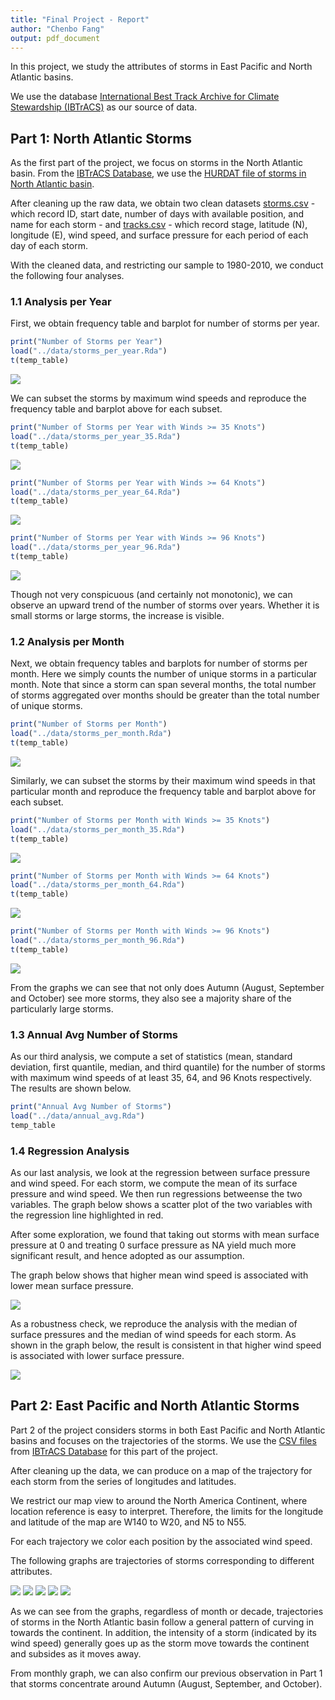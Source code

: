```yaml
---
title: "Final Project - Report"
author: "Chenbo Fang"
output: pdf_document
---
```


In this project, we study the attributes of storms in East Pacific and North Atlantic basins.

We use the database [International Best Track Archive for Climate Stewardship (IBTrACS)](https://www.ncdc.noaa.gov/ibtracs/index.php?name=wmo-data) as our source of data.

## Part 1: North Atlantic Storms

As the first part of the project, we focus on storms in the North Atlantic basin. From the [IBTrACS Database](https://www.ncdc.noaa.gov/ibtracs/index.php?name=wmo-data), we use the [HURDAT file of storms in North Atlantic basin](ftp://eclipse.ncdc.noaa.gov/pub/ibtracs/v03r06/wmo/hurdat_format/basin/Basin.NA.ibtracs_hurdat.v03r06.hdat).

After cleaning up the raw data, we obtain two clean datasets [storms.csv](../data/storms.csv) - which record ID, start date, number of days with available position, and name for each storm - and [tracks.csv](../data/tracks.csv) - which record stage, latitude (N), longitude (E), wind speed, and surface pressure for each period of each day of each storm.

With the cleaned data, and restricting our sample to 1980-2010, we conduct the following four analyses.

### 1.1 Analysis per Year

First, we obtain frequency table and barplot for number of storms per year.

```r
print("Number of Storms per Year")
load("../data/storms_per_year.Rda")
t(temp_table)
```
![](../images/storms_per_year.png)

We can subset the storms by maximum wind speeds and reproduce the frequency table and barplot above for each subset.

```r
print("Number of Storms per Year with Winds >= 35 Knots")
load("../data/storms_per_year_35.Rda")
t(temp_table)
```
![](../images/storms_per_year_35.png)

```r
print("Number of Storms per Year with Winds >= 64 Knots")
load("../data/storms_per_year_64.Rda")
t(temp_table)
```
![](../images/storms_per_year_64.png)

```r
print("Number of Storms per Year with Winds >= 96 Knots")
load("../data/storms_per_year_96.Rda")
t(temp_table)
```
![](../images/storms_per_year_96.png)

Though not very conspicuous (and certainly not monotonic), we can observe an upward trend of the number of storms over years. Whether it is small storms or large storms, the increase is visible.

### 1.2 Analysis per Month

Next, we obtain frequency tables and barplots for number of storms per month. Here we simply counts the number of unique storms in a particular month. Note that since a storm can span several months, the total number of storms aggregated over months should be greater than the total number of unique storms.

```r
print("Number of Storms per Month")
load("../data/storms_per_month.Rda")
t(temp_table)
```
![](../images/storms_per_month.png)

Similarly, we can subset the storms by their maximum wind speeds in that particular month and reproduce the frequency table and barplot above for each subset.

```r
print("Number of Storms per Month with Winds >= 35 Knots")
load("../data/storms_per_month_35.Rda")
t(temp_table)
```
![](../images/storms_per_month_35.png)

```r
print("Number of Storms per Month with Winds >= 64 Knots")
load("../data/storms_per_month_64.Rda")
t(temp_table)
```
![](../images/storms_per_month_64.png)

```r
print("Number of Storms per Month with Winds >= 96 Knots")
load("../data/storms_per_month_96.Rda")
t(temp_table)
```
![](../images/storms_per_month_96.png)

From the graphs we can see that not only does Autumn (August, September and October) see more storms, they also see a majority share of the particularly large storms.

### 1.3 Annual Avg Number of Storms

As our third analysis, we compute a set of statistics (mean, standard deviation, first quantile, median, and third quantile) for the number of storms with maximum wind speeds of at least 35, 64, and 96 Knots respectively. The results are shown below.

```r
print("Annual Avg Number of Storms")
load("../data/annual_avg.Rda")
temp_table
```

### 1.4 Regression Analysis

As our last analysis, we look at the regression between surface pressure and wind speed. For each storm, we compute the mean of its surface pressure and wind speed. We then run regressions betweense the two variables. The graph below shows a scatter plot of the two variables with the regression line highlighted in red.

After some exploration, we found that taking out storms with mean surface pressure at 0 and treating 0 surface pressure as NA yield much more significant result, and hence adopted as our assumption.

The graph below shows that higher mean wind speed is associated with lower mean surface pressure.

![](../images/regression1.png)

As a robustness check, we reproduce the analysis with the median of surface pressures and the median of wind speeds for each storm. As shown in the graph below, the result is consistent in that higher wind speed is associated with lower surface pressure.

![](../images/regression2.png)

## Part 2: East Pacific and North Atlantic Storms

Part 2 of the project considers storms in both East Pacific and North Atlantic basins and focuses on the trajectories of the storms. We use the [CSV files](ftp://eclipse.ncdc.noaa.gov/pub/ibtracs/v03r06/wmo/csv/basin) from [IBTrACS Database](https://www.ncdc.noaa.gov/ibtracs/index.php?name=wmo-data) for this part of the project.

After cleaning up the data, we can produce on a map of the trajectory for each storm from the series of longitudes and latitudes.

We restrict our map view to around the North America Continent, where location reference is easy to interpret. Therefore, the limits for the longitude and latitude of the map are W140 to W20, and N5 to N55.

For each trajectory we color each position by the associated wind speed.

The following graphs are trajectories of storms corresponding to different attributes.

![](../images/trajectory.png)
![](../images/trajectory_per_month.png)
![](../images/trajectory_1980s.png)
![](../images/trajectory_1990s.png)
![](../images/trajectory_2000s.png)

As we can see from the graphs, regardless of month or decade, trajectories of storms in the North Atlantic basin follow a general pattern of curving in towards the continent. In addition, the intensity of a storm (indicated by its wind speed) generally goes up as the storm move towards the continent and subsides as it moves away.

From monthly graph, we can also confirm our previous observation in Part 1 that storms concentrate around Autumn (August, September, and October).